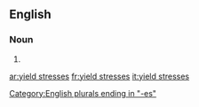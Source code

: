 ==English==

===Noun===
{{head|en|plural|head=[[yield]] [[stresses]]}}

# {{plural of|yield stress|lang=en}}

[[Category:English plurals ending in "-es"]]

[[ar:yield stresses]]
[[fr:yield stresses]]
[[it:yield stresses]]